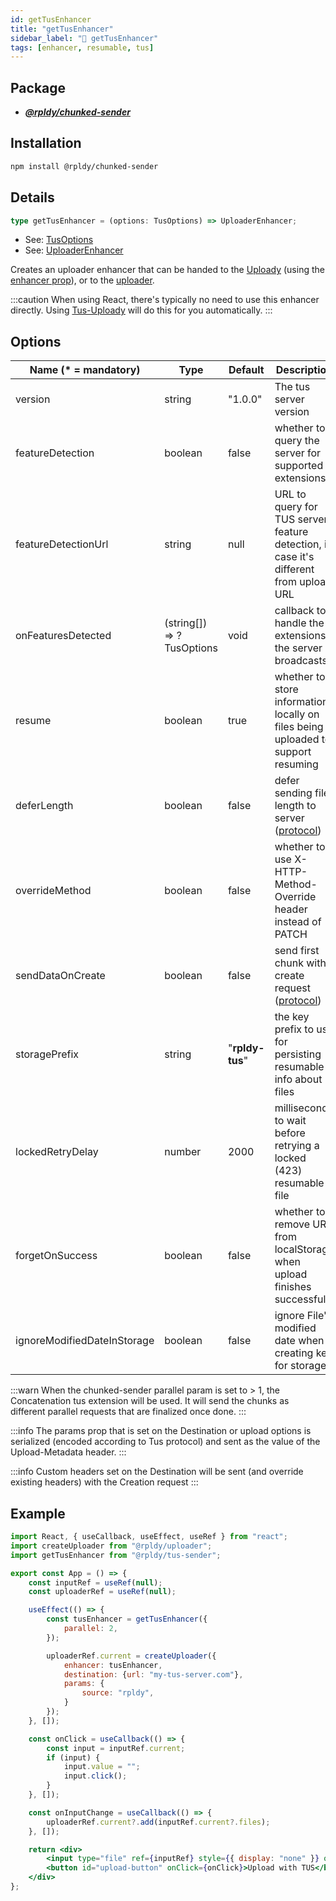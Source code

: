 ```yaml
---
id: getTusEnhancer
title: "getTusEnhancer"
sidebar_label: "💪 getTusEnhancer"
tags: [enhancer, resumable, tus]
---
```


## Package

- **_[@rpldy/chunked-sender](../../packages/rpldy-chunked-sender)_**

## Installation

```bash npm2yarn
npm install @rpldy/chunked-sender
```

## Details

```typescript
type getTusEnhancer = (options: TusOptions) => UploaderEnhancer;
```

- See: [TusOptions](../types#tusoptions)
- See: [UploaderEnhancer](../types#uploaderenhancer)

Creates an uploader enhancer that can be handed to the [Uploady](..) (using the [enhancer prop](..#enhancer)),
or to the [uploader](../uploader).

:::caution
When using React, there's typically no need to use this enhancer directly.
Using [Tus-Uploady](../providers/tus-uploady) will do this for you automatically.
:::

## Options

| Name (* = mandatory) | Type          | Default       | Description  |
| --------------       | ------------- | ------------- | ------------|
| version           | string    | "1.0.0" | The tus server version|
| featureDetection | boolean    | false | whether to query the server for supported extensions|
| featureDetectionUrl | string | null | URL to query for TUS server feature detection, in case it's different from upload URL|
| onFeaturesDetected  | (string[]) => ?TusOptions | void | callback to handle the extensions the server broadcasts|
| resume    |   boolean     | true | whether to store information locally on files being uploaded to support resuming|
| deferLength | boolean | false | defer sending file length to server ([protocol](https://tus.io/protocols/resumable-upload.html#upload-defer-length))|
| overrideMethod | boolean | false | whether to use X-HTTP-Method-Override header instead of PATCH|
| sendDataOnCreate | boolean | false | send first chunk with create request ([protocol](https://tus.io/protocols/resumable-upload.html#creation-with-upload))|
| storagePrefix | string | "__rpldy-tus__" | the key prefix to use for persisting resumable info about files|
| lockedRetryDelay | number | 2000 | milliseconds to wait before retrying a locked (423) resumable file|
| forgetOnSuccess   | boolean | false | whether to remove URL from localStorage when upload finishes successfully|
| ignoreModifiedDateInStorage   | boolean   | false     | ignore File's modified date when creating key for storage|

:::warn
When the chunked-sender parallel param is set to > 1, the Concatenation tus extension will be used.
It will send the chunks as different parallel requests that are finalized once done.
:::

:::info
The params prop that is set on the Destination or upload options is serialized (encoded according to Tus protocol) and sent as the value of the Upload-Metadata header.
:::

:::info
Custom headers set on the Destination will be sent (and override existing headers) with the Creation request
:::


## Example

```jsx
import React, { useCallback, useEffect, useRef } from "react";
import createUploader from "@rpldy/uploader";
import getTusEnhancer from "@rpldy/tus-sender";

export const App = () => {
	const inputRef = useRef(null);
	const uploaderRef = useRef(null);

	useEffect(() => {
		const tusEnhancer = getTusEnhancer({
			parallel: 2,
		});

		uploaderRef.current = createUploader({
			enhancer: tusEnhancer,
			destination: {url: "my-tus-server.com"},
			params: {
				source: "rpldy",
			}
		});
	}, []);

	const onClick = useCallback(() => {
		const input = inputRef.current;
		if (input) {
			input.value = "";
			input.click();
		}
	}, []);

	const onInputChange = useCallback(() => {
		uploaderRef.current?.add(inputRef.current?.files);
	}, []);

	return <div>
		<input type="file" ref={inputRef} style={{ display: "none" }} onChange={onInputChange}/>
		<button id="upload-button" onClick={onClick}>Upload with TUS</button>
	</div>
};
```
